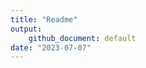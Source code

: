 ```yaml
---
title: "Readme"
output:
    github_document: default
date: "2023-07-07"
---
```




```r
```

